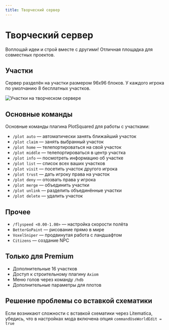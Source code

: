 ```yaml
---
title: Творческий сервер
---
```


# Творческий сервер

Воплощай идеи и строй вместе с другими! Отличная площадка для совместных проектов.

## Участки

Сервер разделён на участки размером 96х96 блоков. У каждого игрока по умолчанию 8 бесплатных участков.

![Участки на творческом сервере](/assets/features/creative.png)

## Основные команды

Основные команды плагина PlotSquared для работы с участками:

- `/plot auto` — автоматически занять ближайший участок
- `/plot claim` — занять выбранный участок
- `/plot home` — телепортироваться на свой участок
- `/plot middle` — телепортироваться в центр участка
- `/plot info` — посмотреть информацию об участке
- `/plot list` — список всех ваших участков
- `/plot visit` — посетить участок другого игрока
- `/plot trust` — дать игроку права на участок
- `/plot deny` — отозвать права у игрока
- `/plot merge` — объединить участки
- `/plot unlink` — разделить объединённые участки
- `/plot delete` — удалить участок

## Прочее

- `/flyspeed <0.00-1.00>` — настройка скорости полёта
- `BetterGoPaint` — рисование прямо в мире
- `VoxelSniper` — продвинутая работа с ландшафтом
- `Citizens` — создание NPC

## Только для Premium

- Дополнительные 16 участков
- Доступ к строительному плагину `Axiom`
- Меню голов через команду `/hdb`
- Дополнительные параметры для плотов

## Решение проблемы со вставкой схематики

Если возникают сложности с вставкой схематики через Litematica, убедись, что в настройках мода включена опция `commandUseWorldEdit = true`
